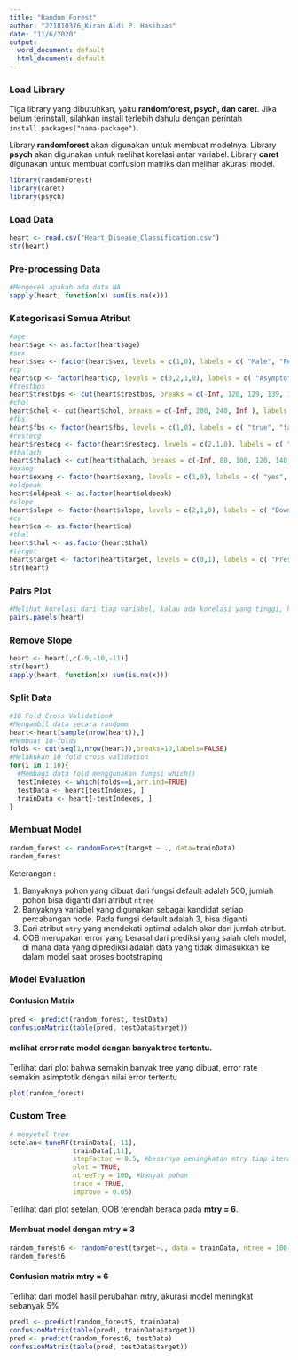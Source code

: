 ---
title: "Random Forest"
author: "221810376_Kiran Aldi P. Hasibuan"
date: "11/6/2020"
output:
  word_document: default
  html_document: default
---

### Load Library
Tiga library yang dibutuhkan, yaitu **randomforest, psych, dan caret**. Jika belum terinstall, silahkan install terlebih dahulu dengan perintah `install.packages("nama-package")`.

Library **randomforest** akan digunakan untuk membuat modelnya. Library **psych** akan digunakan untuk melihat korelasi antar variabel. Library **caret** digunakan untuk membuat confusion matriks dan melihar akurasi model.

```{r message=FALSE, warning=FALSE}
library(randomForest)
library(caret)
library(psych)
```

### Load Data
```{r}
heart <- read.csv("Heart_Disease_Classification.csv")
str(heart)
```

### Pre-processing Data
```{r}
#Mengecek apakah ada data NA
sapply(heart, function(x) sum(is.na(x)))
```


### Kategorisasi Semua Atribut
```{r}
#age
heart$age <- as.factor(heart$age)
#sex
heart$sex <- factor(heart$sex, levels = c(1,0), labels = c( "Male", "Female"))
#cp
heart$cp <- factor(heart$cp, levels = c(3,2,1,0), labels = c( "Asymptotic", "non-anginal pain", "atypical angina", "typical angina"))
#trestbps
heart$trestbps <- cut(heart$trestbps, breaks = c(-Inf, 120, 129, 139, 159, 179, Inf ), labels = c("Optimal", "Normal", "High Normal", "Hypertension stage 1", "Hypertension stage 2", "Hypertension stage 3"))
#chol
heart$chol <- cut(heart$chol, breaks = c(-Inf, 200, 240, Inf ), labels = c("Desirable", "Borderline high", "High"))
#fbs
heart$fbs <- factor(heart$fbs, levels = c(1,0), labels = c( "true", "false"))
#restecg
heart$restecg <- factor(heart$restecg, levels = c(2,1,0), labels = c( "Left ventricular hyperthrophy", "have ST-T wave abnormality", "normal"))
#thalach
heart$thalach <- cut(heart$thalach, breaks = c(-Inf, 80, 100, 120, 140, 160, 180, 200, Inf), labels = c("<80", "80-100", "100-120","120-140", "140-160", "160-180","180-200", ">200"))
#exang
heart$exang <- factor(heart$exang, levels = c(1,0), labels = c( "yes", "no"))
#oldpeak
heart$oldpeak <- as.factor(heart$oldpeak)
#slope
heart$slope <- factor(heart$slope, levels = c(2,1,0), labels = c( "Downsloping", "Flat", "Upslopin"))
#ca
heart$ca <- as.factor(heart$ca)
#thal
heart$thal <- as.factor(heart$thal)
#target
heart$target <- factor(heart$target, levels = c(0,1), labels = c( "Present", "Absence"))
str(heart)
```


### Pairs Plot
```{r}
#Melihat korelasi dari tiap variabel, kalau ada korelasi yang tinggi, hilangkan salah satu variabel
pairs.panels(heart)
```

### Remove Slope
```{r}
heart <- heart[,c(-9,-10,-11)]
str(heart)
sapply(heart, function(x) sum(is.na(x)))
```

### Split Data
```{r}
#10 Fold Cross Validation#
#Mengambil data secara randomm
heart<-heart[sample(nrow(heart)),]
#Membuat 10-folds
folds <- cut(seq(1,nrow(heart)),breaks=10,labels=FALSE)
#Melakukan 10 fold cross validation
for(i in 1:10){
  #Membagi data fold menggunakan fungsi which() 
  testIndexes <- which(folds==i,arr.ind=TRUE)
  testData <- heart[testIndexes, ]
  trainData <- heart[-testIndexes, ]
}
```

### Membuat Model
```{r}
random_forest <- randomForest(target ~ ., data=trainData)
random_forest
```
Keterangan :

1. Banyaknya pohon yang dibuat dari fungsi default adalah 500, jumlah pohon bisa diganti dari atribut `ntree`
2. Banyaknya variabel yang digunakan sebagai kandidat setiap percabangan node. Pada fungsi default adalah 3, bisa diganti
3. Dari atribut `mtry` yang mendekati optimal adalah akar dari jumlah atribut. 
4. OOB merupakan error yang berasal dari prediksi yang salah oleh model, di mana data yang diprediksi adalah data yang tidak dimasukkan ke dalam model saat proses bootstraping

### Model Evaluation
#### Confusion Matrix
```{r}
pred <- predict(random_forest, testData)
confusionMatrix(table(pred, testData$target))
```

#### melihat error rate model dengan banyak tree tertentu.
Terlihat dari plot bahwa semakin banyak tree yang dibuat, error rate semakin asimptotik dengan nilai error tertentu
```{r}
plot(random_forest)
```

### Custom Tree
```{r message=FALSE, warning=FALSE}
# menyetel tree
setelan<-tuneRF(trainData[,-11],
                trainData[,11], 
                stepFactor = 0.5, #besarnya peningkatan mtry tiap iterasi
                plot = TRUE, 
                ntreeTry = 100, #banyak pohon
                trace = TRUE,  
                improve = 0.05)
```

Terlihat dari plot setelan, OOB terendah berada pada **mtry = 6**.

#### Membuat model dengan mtry = 3
```{r message=FALSE, warning=FALSE}
random_forest6 <- randomForest(target~., data = trainData, ntree = 100, mtry = 6, importance = TRUE, proximity = TRUE)
random_forest6
```

#### Confusion matrix mtry = 6
Terlihat dari model hasil perubahan mtry, akurasi model meningkat sebanyak 5%
```{r}
pred1 <- predict(random_forest6, trainData)
confusionMatrix(table(pred1, trainData$target))
pred <- predict(random_forest6, testData)
confusionMatrix(table(pred, testData$target))
```
